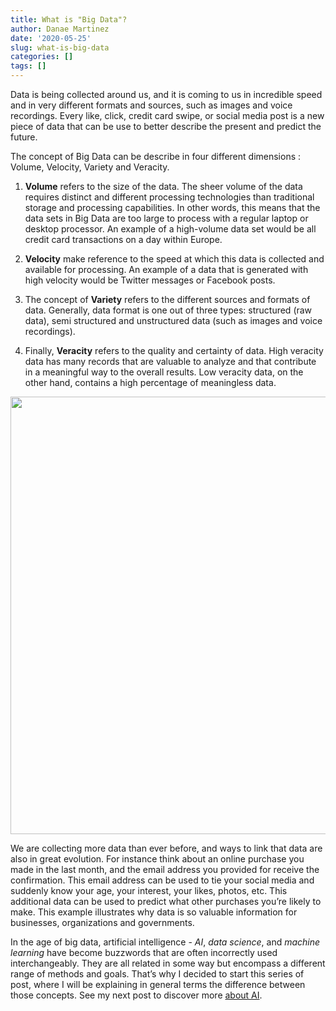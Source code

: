```yaml
---
title: What is "Big Data"?
author: Danae Martinez
date: '2020-05-25'
slug: what-is-big-data
categories: []
tags: []
---
```


Data is being collected around us, and it is coming to us in incredible speed and in very different formats and sources, such as images and voice recordings. Every like, click, credit card swipe, or social media post is a new piece of data that can be use to better describe the present and predict the future.  

The concept of Big Data can be describe in four different dimensions : Volume, Velocity, Variety and Veracity. 

1. **Volume** refers to the size of the data. The sheer volume of the data requires distinct and different processing technologies than traditional storage and processing capabilities. In other words, this means that the data sets in Big Data are too large to process with a regular laptop or desktop processor. An example of a high-volume data set would be all credit card transactions on a day within Europe.

2. **Velocity** make reference to the speed at which this data is collected and available for processing. An example of a data that is generated with high velocity would be Twitter messages or Facebook posts.

3. The concept of **Variety** refers to the different sources and formats of data.  Generally, data format is one out of three types: structured (raw data), semi structured and unstructured data (such as images and voice recordings).

4. Finally, **Veracity** refers to the quality and certainty of data. High veracity data has many records that are valuable to analyze and that contribute in a meaningful way to the overall results. Low veracity data, on the other hand, contains a high percentage of meaningless data. 

<center>
 ![](/big-data.jpg){width=700px}
<!-- ![](big-data.jpg) -->
</center>

We are collecting more data than ever before, and ways to link that data are also in great evolution. For instance think about an online purchase you made in the last month, and the email address you provided for receive the confirmation. This email address can be used to tie your social media and suddenly know your age, your interest, your likes, photos, etc. This additional data can be used to predict what other purchases you're likely to make. This example illustrates why data is so valuable information for businesses, organizations and governments. 

In the age of big data, artificial intelligence - *AI*, *data science*, and *machine learning* have become buzzwords that are often incorrectly used interchangeably. They are all related in some way but encompass a different range of methods and goals. That's why I decided to start this series of post, where I will be explaining in general terms the difference between those concepts. See my next post to discover more [about AI](https://blogdanae.netlify.app/2020/06/25/what-is-artificial-intelligence/).  
